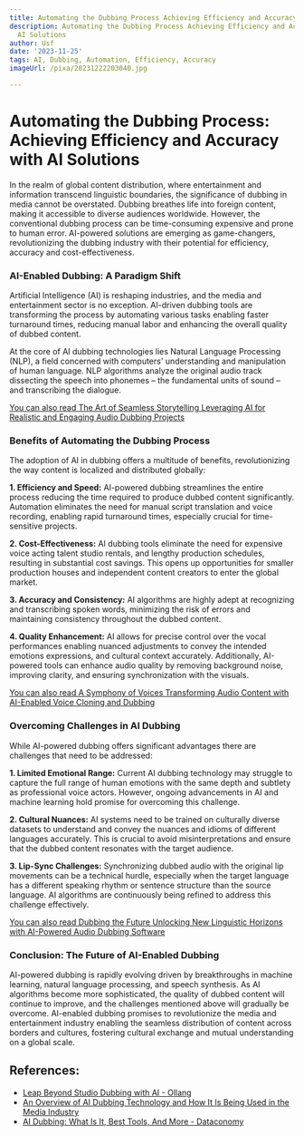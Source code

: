 ```yaml
---
title: Automating the Dubbing Process Achieving Efficiency and Accuracy with AI Solutions
description: Automating the Dubbing Process Achieving Efficiency and Accuracy with
  AI Solutions
author: Usf
date: '2023-11-25'
tags: AI, Dubbing, Automation, Efficiency, Accuracy
imageUrl: /pixa/20231222203040.jpg

---
```

# Automating the Dubbing Process: Achieving Efficiency and Accuracy with AI Solutions

In the realm of global  content distribution,  where  entertainment and information transcend linguistic boundaries, the significance of dubbing in media cannot be overstated. Dubbing breathes life into foreign content, making it accessible to  diverse audiences worldwide. However, the conventional dubbing process can be time-consuming expensive and prone to human error. AI-powered  solutions are emerging as game-changers,  revolutionizing the dubbing  industry with their potential for efficiency, accuracy and cost-effectiveness.


### AI-Enabled Dubbing: A  Paradigm Shift

Artificial Intelligence (AI) is reshaping  industries, and the media and entertainment sector is no exception.  AI-driven dubbing  tools  are transforming the process by automating various tasks enabling faster  turnaround times, reducing manual labor and enhancing the overall quality of dubbed content.

At the core of AI dubbing technologies lies Natural Language Processing (NLP), a field concerned with computers' understanding and manipulation of human language. NLP algorithms analyze the original audio track dissecting the speech into phonemes – the fundamental  units of sound – and transcribing the dialogue.

[You can also  read The Art  of Seamless Storytelling Leveraging AI for Realistic and Engaging Audio Dubbing Projects](The%20Art%20of%20Seamless%20Storytelling%20Leveraging%20AI%20for%20Realistic%20and%20Engaging%20Audio%20Dubbing%20Projects)


### Benefits of Automating the Dubbing Process

The adoption of  AI  in dubbing offers a multitude of benefits, revolutionizing the way content is localized and  distributed globally:

**1. Efficiency and Speed:** AI-powered dubbing streamlines the entire process reducing the time required to produce dubbed content significantly. Automation eliminates the need for manual script  translation and voice recording, enabling rapid turnaround  times, especially  crucial for time-sensitive projects.


**2.  Cost-Effectiveness:** AI dubbing tools eliminate the need for expensive  voice acting talent studio rentals, and lengthy production schedules,  resulting in substantial cost  savings. This opens  up opportunities for smaller production houses and independent content creators to enter the global  market.


**3. Accuracy and Consistency:** AI  algorithms are highly adept at recognizing and transcribing spoken words, minimizing  the risk of errors and maintaining consistency throughout the dubbed content.


**4. Quality Enhancement:** AI allows for precise control over the vocal performances enabling nuanced adjustments to convey the  intended emotions expressions, and  cultural context  accurately. Additionally, AI-powered tools can enhance audio quality by removing background noise, improving clarity,  and ensuring synchronization with the visuals.

[You can also read A Symphony of Voices  Transforming Audio Content with AI-Enabled Voice Cloning and Dubbing](A%20Symphony%20of%20Voices%20Transforming%20Audio%20Content%20with%20AI-Enabled%20Voice%20Cloning%20and%20Dubbing)


### Overcoming  Challenges in AI Dubbing

While AI-powered dubbing offers  significant  advantages there are challenges that  need to be addressed:

**1.  Limited  Emotional Range:** Current AI dubbing technology may struggle to capture the full  range of human emotions with the same depth and subtlety as professional voice actors. However, ongoing advancements in AI and machine learning hold promise for overcoming this challenge.


**2. Cultural Nuances:**  AI  systems need to be trained on culturally diverse datasets to understand and convey the nuances and  idioms of different languages accurately. This is crucial to  avoid misinterpretations and ensure that the dubbed content resonates with the target audience.


**3. Lip-Sync Challenges:** Synchronizing dubbed audio with the original  lip movements can be a technical hurdle, especially when the target language has a different speaking rhythm or sentence structure than the  source language. AI algorithms are continuously being  refined to address this challenge effectively.

[You can  also read Dubbing the Future Unlocking New  Linguistic Horizons with  AI-Powered Audio Dubbing Software](Dubbing%20the%20Future%20Unlocking%20New%20Linguistic%20Horizons%20with%20AI-Powered%20Audio%20Dubbing%20Software)


### Conclusion: The  Future of AI-Enabled Dubbing

AI-powered dubbing is rapidly  evolving driven by breakthroughs in machine learning,  natural language processing, and speech synthesis.  As AI algorithms become more sophisticated, the quality of dubbed content will continue to  improve, and the challenges mentioned above will gradually be overcome. AI-enabled dubbing promises to revolutionize the media  and entertainment industry enabling the seamless distribution  of content  across borders and cultures, fostering cultural exchange and mutual understanding on a global scale.

## References:
- [Leap Beyond Studio Dubbing with AI - Ollang](https://ollang.com/solutions/ai-dubbing)
- [An Overview of AI Dubbing Technology and How It Is Being Used in the Media Industry](https://wavel.ai/blog/an-overview-of-the-current-state-of-ai-dubbing-technology-and-how-it-is-being-used-in-the-media-industry/)
- [AI Dubbing: What Is It, Best Tools, And More - Dataconomy](https://dataconomy.com/2023/10/26/ai-dubbing-what-is-it-best-tools/)
